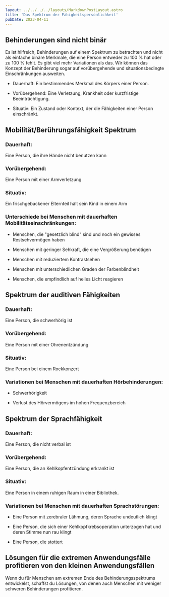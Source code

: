 ```yaml
---
layout: ../../../../layouts/MarkdownPostLayout.astro
title: 'Das Spektrum der Fähigkeitspersönlichkeit'
pubDate: 2023-04-11
---
```


## Behinderungen sind nicht binär

Es ist hilfreich, Behinderungen auf einem Spektrum zu betrachten und nicht als einfache binäre Merkmale, die eine Person
entweder zu 100 % hat oder zu 100 % fehlt. Es gibt viel mehr Variationen als das. Wir können das Konzept der Behinderung sogar
auf vorübergehende und situationsbedingte Einschränkungen ausweiten.

- Dauerhaft: Ein bestimmendes Merkmal des Körpers einer Person.

- Vorübergehend: Eine Verletzung, Krankheit oder kurzfristige Beeinträchtigung.

- Situativ: Ein Zustand oder Kontext, der die Fähigkeiten einer Person einschränkt.

## Mobilität/Berührungsfähigkeit Spektrum

### Dauerhaft:

Eine Person, die ihre Hände nicht benutzen kann

### Vorübergehend:

Eine Person mit einer Armverletzung

### Situativ:

Ein frischgebackener Elternteil hält sein Kind in einem Arm

### Unterschiede bei Menschen mit dauerhaften Mobilitätseinschränkungen:

- Menschen, die "gesetzlich blind" sind und noch ein gewisses Restsehvermögen haben

- Menschen mit geringer Sehkraft, die eine Vergrößerung benötigen

- Menschen mit reduziertem Kontrastsehen

- Menschen mit unterschiedlichen Graden der Farbenblindheit

- Menschen, die empfindlich auf helles Licht reagieren

## Spektrum der auditiven Fähigkeiten

### Dauerhaft:

Eine Person, die schwerhörig ist

### Vorübergehend:

Eine Person mit einer Ohrenentzündung

### Situativ:

Eine Person bei einem Rockkonzert

### Variationen bei Menschen mit dauerhaften Hörbehinderungen:

- Schwerhörigkeit

- Verlust des Hörvermögens im hohen Frequenzbereich

## Spektrum der Sprachfähigkeit

### Dauerhaft:

Eine Person, die nicht verbal ist

### Vorübergehend:

Eine Person, die an Kehlkopfentzündung erkrankt ist

### Situativ:

Eine Person in einem ruhigen Raum in einer Bibliothek.

### Variationen bei Menschen mit dauerhaften Sprachstörungen:

- Eine Person mit zerebraler Lähmung, deren Sprache undeutlich klingt

- Eine Person, die sich einer Kehlkopfkrebsoperation unterzogen hat und deren Stimme nun rau klingt

- Eine Person, die stottert

## Lösungen für die extremen Anwendungsfälle profitieren von den kleinen Anwendungsfällen

Wenn du für Menschen am extremen Ende des Behinderungsspektrums entwickelst, schaffst du Lösungen, von denen auch Menschen
mit weniger schweren Behinderungen profitieren.
